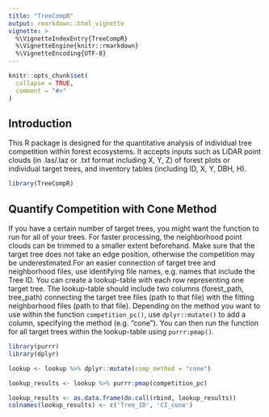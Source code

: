 ```yaml
---
title: "TreeCompR"
output: rmarkdown::html_vignette
vignette: >
  %\VignetteIndexEntry{TreeCompR}
  %\VignetteEngine{knitr::rmarkdown}
  %\VignetteEncoding{UTF-8}
---
```


```r
knitr::opts_chunk$set(
  collapse = TRUE,
  comment = "#>"
)
```

## Introduction

This R package is designed for the quantitative analysis of individual tree competition within forest ecosystems. It accepts inputs such as LiDAR point clouds (in .las/.laz or .txt format including X, Y, Z) of forest plots or individual target trees, and inventory tables (including ID, X, Y, DBH, H). 

```r
library(TreeCompR)
```

## Quantify Competition with Cone Method

If you have a certain number of target trees, you might want the function to run for all of your trees. For faster processing, the neighborhood point clouds can be trimmed to a smaller extent beforehand. Make sure that the target tree does not take an edge position, otherwise the competition may be underestimated.For an easier connection of target tree and neighborhood files, use identifying file names, e.g. names that include the Tree ID. You can create a lookup-table with each row representing one target tree. The lookup-table should include two columns (forest_path, tree_path) connecting the target tree files (path to that file) with the fitting neighborhood files (path to that file). Depending on the method you want to use within the function `competition_pc()`, use `dplyr::mutate()` to add a column, specifying the method (e.g. "cone"). You can then run the function for all target trees within the lookup-table using `purrr:pmap()`.

```r
library(purrr)
library(dplyr)

lookup <- lookup %>% dplyr::mutate(comp_method = "cone")

lookup_results <- lookup %>% purrr:pmap(competition_pc)

lookup_results <- as.data.frame(do.call(rbind, lookup_results))
colnames(lookup_results) <- c('Tree_ID', 'CI_cone')
```

